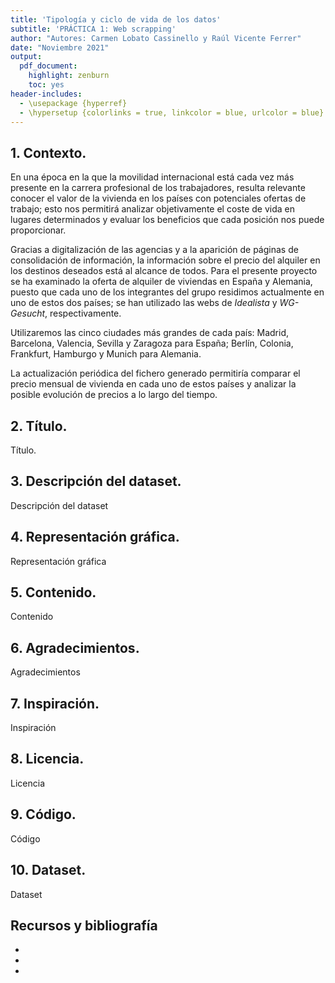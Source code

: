---
title: 'Tipología y ciclo de vida de los datos'
subtitle: 'PRÁCTICA 1: Web scrapping'
author: "Autores: Carmen Lobato Cassinello y Raúl Vicente Ferrer"
date: "Noviembre 2021"
output:
  pdf_document:
    highlight: zenburn
    toc: yes
header-includes:
  - \usepackage {hyperref}
  - \hypersetup {colorlinks = true, linkcolor = blue, urlcolor = blue}
---

## 1. Contexto.

En una época en la que la movilidad internacional está cada vez más presente en la carrera profesional de los trabajadores, resulta relevante conocer el valor de la vivienda en los países con potenciales ofertas de trabajo; esto nos permitirá analizar objetivamente el coste de vida en lugares determinados y evaluar los beneficios que cada posición nos puede proporcionar.

Gracias a digitalización de las agencias y a la aparición de páginas de consolidación de información, la información sobre el precio del alquiler en los destinos deseados está al alcance de todos. Para el presente proyecto se ha examinado la oferta de alquiler de viviendas en España y Alemania, puesto que cada uno de los integrantes del grupo residimos actualmente en uno de estos dos países; se han utilizado las webs de *Idealista* y *WG-Gesucht*, respectivamente.

Utilizaremos las cinco ciudades más grandes de cada país: Madrid, Barcelona, Valencia, Sevilla y Zaragoza para España; Berlín, Colonia, Frankfurt, Hamburgo y Munich para Alemania. 

La actualización periódica del fichero generado permitiría comparar el precio mensual de vivienda en cada uno de estos países y analizar la posible evolución de precios a lo largo del tiempo.


## 2. Título.

Título. 

## 3. Descripción del dataset.

Descripción del dataset

## 4. Representación gráfica.

Representación gráfica

## 5. Contenido.

Contenido

## 6. Agradecimientos.

Agradecimientos

## 7. Inspiración. 

Inspiración

## 8. Licencia.

Licencia

## 9. Código.

Código

## 10. Dataset.

Dataset

## Recursos y bibliografía

*
*
*

